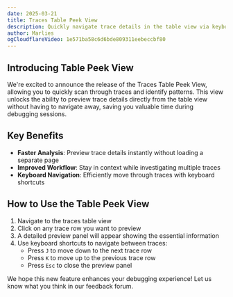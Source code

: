```yaml
---
date: 2025-03-21
title: Traces Table Peek View  
description: Quickly navigate trace details in the table view via keyboard shortcuts or by clicking on the table rows.
author: Marlies
ogCloudflareVideo: 1e571ba58c6d6bde809311eebeccbf80
---
```



<ChangelogHeader />

## Introducing Table Peek View

We're excited to announce the release of the Traces Table Peek View, allowing you to quickly scan through traces and identify patterns. This view unlocks the ability to preview trace details directly from the table view without having to navigate away, saving you valuable time during debugging sessions.

## Key Benefits

- **Faster Analysis**: Preview trace details instantly without loading a separate page
- **Improved Workflow**: Stay in context while investigating multiple traces
- **Keyboard Navigation**: Efficiently move through traces with keyboard shortcuts

## How to Use the Table Peek View

1. Navigate to the traces table view
2. Click on any trace row you want to preview
3. A detailed preview panel will appear showing the essential information
4. Use keyboard shortcuts to navigate between traces:
   - Press `J` to move down to the next trace row
   - Press `K` to move up to the previous trace row
   - Press `Esc` to close the preview panel

We hope this new feature enhances your debugging experience! Let us know what you think in our feedback forum.

